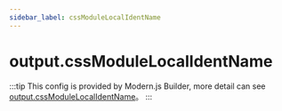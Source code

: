 ```yaml
---
sidebar_label: cssModuleLocalIdentName
---
```


# output.cssModuleLocalIdentName

:::tip
This config is provided by Modern.js Builder, more detail can see [output.cssModuleLocalIdentName](https://modernjs.dev/builder/en/api/config-output.html#output-cssmodulelocalidentname)。
:::


<Main />
